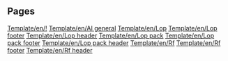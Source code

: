 
== Pages ==
[[Template/en/!]]
[[Template/en/AI general]]
[[Template/en/Lop]]
[[Template/en/Lop footer]]
[[Template/en/Lop header]]
[[Template/en/Lop pack]]
[[Template/en/Lop pack footer]]
[[Template/en/Lop pack header]]
[[Template/en/Rf]]
[[Template/en/Rf footer]]
[[Template/en/Rf header]]
